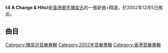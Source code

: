{{Album infobox | <!-- See Wikipedia:WikiProject_Albums -->
| Name        = 4 A Change & Hits
| Type        = 新曲+精選
| Artist      = [[陳奕迅|陳奕迅]]
| Cover       = 
| Released    = 2002年12月5日
| Recorded    = 2002年
| Genre       = [[粵語流行音樂|粵語流行音樂]]
| Length      = 
| Label       = [[音樂家唱片|音樂家唱片]]
| Last album  = [[The_Line_Up|The Line Up]]<br>（2002年）
| This album  = '''4 A Change & Hits'''<br>（2002年）
| Next album  = [[黑·白·灰|黑·白·灰]]<br>（2003年）
}}

《'''4 A Change & Hits'''》是[[香港|香港]][[歌手|歌手]][[陳奕迅|陳奕迅]]的一張新曲+精選，於2002年12月5日推出。

==曲目==
{{Tracklist
| headline = Disc 1
| font_size = 90%
| total_length = 41:36

| extra_column = 首次收錄專輯

| title1 = King Kong
| music1 = [[Eric_Kwok|Eric Kwok]]
| lyrics1 = [[林寶_(作詞家)|林寶]]
| arranger1 = Eric Kwok
| producer1 = Eric Kwok
| note1 = '''新歌'''
| longnote1 = 
| extra1 = 4 A Change & Hits
| length1 = 3:23

| title2 = Lonely Christmas
| music2 = [[李峻一|李峻一]]
| lyrics2 = 李峻一
| arranger2 = [[陳明道|Terry Chan]]
| producer2 = Terry Chan
| note2 = '''新歌'''
| longnote2 = 
| extra2 = 4 A Change & Hits
| length2 = 4:40

| title3 = 第一類接觸
| music3 = [[張佳添|張佳添]]
| lyrics3 = [[黃敬佩|黃敬佩]]
| arranger3 = 張佳添
| producer3 = 張佳添
| note3 = '''新歌'''
| longnote3 = 
| extra3 = 4 A Change & Hits
| length3 = 2:58

| title4 = 少見不怪
| music4 = 張佳添
| lyrics4 = 黃敬佩
| arranger4 = 張佳添
| producer4 = 張佳添
| note4 = '''新歌'''
| longnote4 = 
| extra4 = 4 A Change & Hits
| length4 = 3:48

| title5 = 打得火熱
| music5 = [[陳輝陽|陳輝陽]]
| lyrics5 = [[黃偉文|黃偉文]]
| arranger5 = 陳輝陽
| producer5 = 陳輝陽
| longnote5 = 
| extra5 = [[打得火熱|打得火熱]]
| length5 = 3:18

| title6 = K歌之王
| music6 = 陳輝陽
| lyrics6 = [[林夕|林夕]]
| arranger6 = 陳輝陽
| producer6 = 陳輝陽
| longnote6 = 
| extra6 = [[打得火熱|打得火熱]]
| length6 = 3:45

| title7 = 綿綿
| music7 = [[柳重言|柳重言]]
| lyrics7 = 林夕
| arranger7 = [[王雙駿|王雙駿]]
| producer7 = 王雙駿
| longnote7 = 
| extra7 = [[打得火熱|打得火熱]]
| length7 = 4:05

| title8 = 低等動物
| music8 = [[錢文璟|錢文璟]]
| lyrics8 = 黃偉文
| arranger8 = [[C._Y._Kong|C. Y. Kong]]
| producer8 = C. Y. Kong
| longnote8 = 
| extra8 = [[打得火熱|打得火熱]]
| length8 = 4:21

| title9 = 2001太空漫遊
| music9 = 陳輝陽<br>[[陳奕迅|陳奕迅]]
| lyrics9 = 黃偉文
| arranger9 = 陳輝陽
| producer9 = 陳輝陽
| longnote9 = 
| extra9 = [[Shall_We_Dance?_Shall_We_Talk!|Shall We Dance? Shall We Talk!]]
| length9 = 4:00

| title10 = Shall We Talk
| music10 = 陳輝陽
| lyrics10 = 林夕
| arranger10 = [[金培達|金培達]]
| producer10 = 陳輝陽
| longnote10 = 
| extra10 = [[Shall_We_Dance?_Shall_We_Talk!|Shall We Dance? Shall We Talk!]]
| length10 = 3:48

| title11 = 單車
| music11 = 柳重言
| lyrics11 = 黃偉文
| arranger11 = 柳重言
| producer11 = 陳輝陽
| longnote11 = 
| extra11 = [[Shall_We_Dance?_Shall_We_Talk!|Shall We Dance? Shall We Talk!]]
| length11 = 3:25
}}

{{Tracklist
| headline = Disc 2
| font_size = 90%
| total_length = 41:18

| extra_column = 首次收錄專輯

| title1 = 天使的礼物
| music1 = [[陳輝陽|陳輝陽]]
| lyrics1 = [[林夕|林夕]]
| arranger1 = 陳輝陽<br>[[金培達|金培達]]
| producer1 = 陳輝陽
| note1 = 
| longnote1 = 
| extra1 = [[Shall_We_Dance?_Shall_We_Talk!|Shall We Dance? Shall We Talk!]]
| length1 = 3:26

| title2 = 失戀太少
| music2 = 陳輝陽
| lyrics2 = 林夕
| arranger2 = [[林晞|林晞]]
| producer2 = 陳輝陽
| longnote2 = 
| extra2 = [[Shall_We_Dance?_Shall_We_Talk!|Shall We Dance? Shall We Talk!]]
| length2 = 3:36

| title3 = 衝口而出
| music3 = [[陳奕迅|陳奕迅]]<br>[[王雙駿|王雙駿]]
| lyrics3 = [[黃偉文|黃偉文]]
| arranger3 = 王雙駿
| producer3 = 王雙駿<br>陳奕迅
| longnote3 = 
| extra3 = [[The_Easy_Ride|The Easy Ride]]
| length3 = 3:35

| title4 = 大開眼戒
| music4 = [[阿飛|阿飛]]
| lyrics4 = 黃偉文
| arranger4 = 金培達
| producer4 = 王雙駿<br>陳奕迅
| longnote4 = 
| extra4 = [[The_Easy_Ride|The Easy Ride]]
| length4 = 4:13

| title5 = 熱帶雨林
| music5 = [[孫偉明|孫偉明]]
| lyrics5 = 黃偉文
| arranger5 = 孫偉明<br>[[李端嫻|李端嫻]]
| producer5 = 王雙駿<br>陳奕迅
| longnote5 = 
| extra5 = [[The_Easy_Ride|The Easy Ride]]
| length5 = 4:21

| title6 = 活著多好
| music6 = [[胡波|胡波]]
| lyrics6 = 黃偉文
| arranger6 = 胡波<br>孫偉明
| producer6 = 王雙駿<br>陳奕迅
| longnote6 = 
| extra6 = [[The_Easy_Ride|The Easy Ride]]
| length6 = 4:25

| title7 = 給愛麗斯
| music7 = 陳輝陽<br>[[貝多芬|貝多芬]]
| lyrics7 = 林夕
| arranger7 = 陳輝陽
| producer7 = 陳輝陽
| longnote7 = 
| extra7 = [[Special_Thanks_To...|Special Thanks To...]]
| length7 = 3:30

| title8 = 孤兒仔
| music8 = [[李峻一|李峻一]]
| lyrics8 = 李峻一
| arranger8 = 金培達
| producer8 = 金培達<br>[[卓韻芝|GC Goo-Bi]]
| note8 = [[苦榮|苦榮]]合唱
| longnote8 = 
| extra8 = [[五星級的家|五星級的家]]
| length8 = 3:42

| title9 = 一疋布
| music9 = 陳輝陽
| lyrics9 = [[黃仲凱|黃仲凱]]
| arranger9 = [[Adrian_Chan|Adrian Chan]]
| producer9 = 金培達<br>GC Goo-Bi
| note9 = [[小苦妹|小苦妹]]合唱
| longnote9 = 
| extra9 = [[五星級的家|五星級的家]]
| length9 = 3:01

| title10 = 孤獨探戈
| music10 = 陳輝陽
| lyrics10 = 林夕
| arranger10 = 陳輝陽<br>金培達
| producer10 = 陳輝陽
| longnote10 = 
| extra10 = [[Shall_We_Dance?_Shall_We_Talk!|Shall We Dance? Shall We Talk!]]
| length10 = 3:26

| title11 = 我不好愛
| music11 = [[Eric_Kwok|Eric Kwok]]
| lyrics11 = 黃偉文
| arranger11 = [[Billy_Chan|Billy Chan]]
| producer11 = 王雙駿<br>陳奕迅
| longnote11 = 
| extra11 = [[The_Easy_Ride|The Easy Ride]]
| length11 = 3:58
}}
{{Track listing
| collapsed = yes
| headline = AVCD曲目
| total_length = 
| extra_column = 首次收錄專輯

| title1 = King Kong Music Video
| length1 = 

| title2 = Lonely Christmas Music Video
| length2 = 

| title3 = 人來人往
| music3 = [[陳輝陽|陳輝陽]]
| lyrics3 = [[林夕|林夕]]
| arranger3 = 陳輝陽
| producer3 = 陳輝陽
| longnote3 = 
| extra3 = [[The_Line_Up|The Line Up]]
| length3 = 3:53

| title4 = 明年今日
| music4 = [[陳小霞|陳小霞]]
| lyrics4 = 林夕
| arranger4 = 陳輝陽
| producer4 = 陳輝陽
| longnote4 = 
| extra4 = [[The_Line_Up|The Line Up]]
| length4 = 3:25
}}

{{陳奕迅}}

[[Category:陳奕迅音樂專輯|Category:陳奕迅音樂專輯]]
[[Category:2002年音樂專輯|Category:2002年音樂專輯]]
[[Category:香港音樂專輯|Category:香港音樂專輯]]